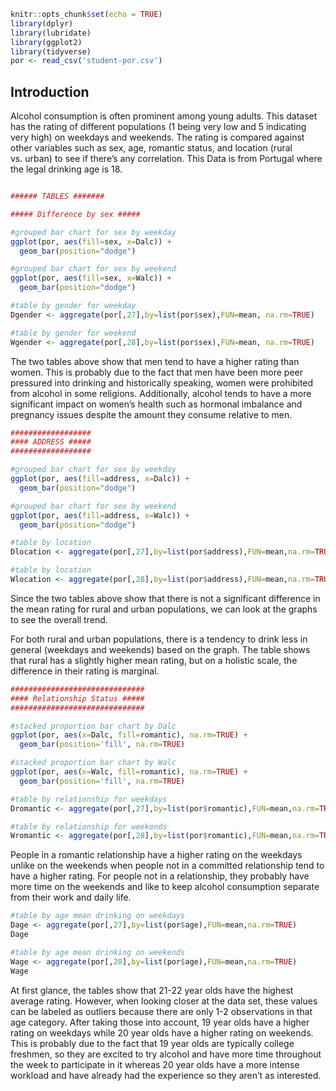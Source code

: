 ```r
knitr::opts_chunk$set(echo = TRUE)
library(dplyr)
library(lubridate)
library(ggplot2)
library(tidyverse)
por <- read_csv('student-por.csv')
```

## **Introduction**
Alcohol consumption is often prominent among young adults. This dataset has the rating of different populations (1 being very low and 5 indicating very high)
on weekdays and weekends. The rating is compared against other variables such as sex, age, romantic status, and location (rural vs. urban) to see if there’s any correlation. This 
Data is from Portugal where the legal drinking age is 18. 

``` r

```

```r
###### TABLES #######

##### Difference by sex #####

#grouped bar chart for sex by weekday
ggplot(por, aes(fill=sex, x=Dalc)) +
  geom_bar(position="dodge")

#grouped bar chart for sex by weekend
ggplot(por, aes(fill=sex, x=Walc)) +
  geom_bar(position="dodge")

#table by gender for weekday
Dgender <- aggregate(por[,27],by=list(por$sex),FUN=mean, na.rm=TRUE)

#table by gender for weekend
Wgender <- aggregate(por[,28],by=list(por$sex),FUN=mean, na.rm=TRUE)
```

The two tables above show that men tend to have a higher rating than women. This is probably due to the fact that men have been more peer pressured into drinking and 
historically speaking, women were prohibited from alcohol in some religions. Additionally, alcohol tends to have a more significant impact on women’s health such as hormonal 
imbalance and pregnancy issues despite the amount they consume relative to men. 


```r
##################
#### ADDRESS #####
##################

#grouped bar chart for sex by weekday
ggplot(por, aes(fill=address, x=Dalc)) +
  geom_bar(position="dodge")

#grouped bar chart for sex by weekend
ggplot(por, aes(fill=address, x=Walc)) +
  geom_bar(position="dodge")

#table by location
Dlocation <- aggregate(por[,27],by=list(por$address),FUN=mean,na.rm=TRUE)

#table by location
Wlocation <- aggregate(por[,28],by=list(por$address),FUN=mean,na.rm=TRUE)
```

Since the two tables above show that there is not a significant difference in the mean rating for rural and urban populations, we can look at the graphs to see the overall
trend. 

For both rural and urban populations, there is a tendency to drink less in general (weekdays and weekends) based on the graph. The table shows that rural has a slightly higher mean rating, but on a holistic scale, the difference in their rating is marginal. 


```r
##############################
#### Relationship Status #####
##############################

#stacked proportion bar chart by Dalc
ggplot(por, aes(x=Dalc, fill=romantic), na.rm=TRUE) + 
  geom_bar(position='fill', na.rm=TRUE)

#stacked proportion bar chart by Walc
ggplot(por, aes(x=Walc, fill=romantic), na.rm=TRUE) + 
  geom_bar(position='fill', na.rm=TRUE)

#table by relationship for weekdays
Dromantic <- aggregate(por[,27],by=list(por$romantic),FUN=mean,na.rm=TRUE)

#table by relationship for weekends
Wromantic <- aggregate(por[,28],by=list(por$romantic),FUN=mean,na.rm=TRUE)
```

People in a romantic relationship have a higher rating on the weekdays unlike on the weekends when people not in a committed relationship tend to have a higher rating. 
For people not in a relationship, they probably have more time on the weekends and like to keep alcohol consumption separate from their work and daily life. 


```r
#table by age mean drinking on weekdays
Dage <- aggregate(por[,27],by=list(por$age),FUN=mean,na.rm=TRUE)
Dage

#table by age mean drinking on weekends
Wage <- aggregate(por[,28],by=list(por$age),FUN=mean,na.rm=TRUE)
Wage
```
At first glance, the tables show that 21-22 year olds have the highest average rating. However, when looking closer at the data set, these values can be labeled as outliers because
there are only 1-2 observations in that age category. After taking those into account, 19 year olds have a higher rating on weekdays while 20 year olds have a higher rating on weekends. This is probably due to the fact that 19 year olds are typically college freshmen, so they are excited to try alcohol and have more time throughout the week to participate in it whereas 20 year olds have a more intense workload and have already had the experience so they aren’t as interested. 
